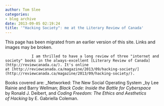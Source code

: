 ```yaml
---
author: Tom Slee
categories:
- blog archive
date: 2013-09-05 02:19:24
title: '"Hacking Society": me at the Literary Review of Canada'
---
```


::: {.callout-note}

This page has been migrated from an earlier version of this site. 
Links and images may be broken.

:::



				I am thrilled to have a long review of three "internet and society" books in the always-excellent [Literary Review of Canada](http://reviewcanada.ca/). It's online at [http://reviewcanada.ca/magazine/2013/09/hacking-society/](http://reviewcanada.ca/magazine/2013/09/hacking-society/).

Books covered are: _Networked: The New Social Operating System _by Lee Rainie and Barry Wellman; _Black Code: Inside the Battle for Cyberspace_ by Ronald J. Deibert, and _Coding Freedom: The Ethics and Aesthetics of Hacking_ by E. Gabriella Coleman.


		
